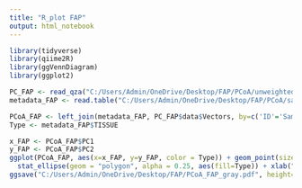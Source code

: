 ---
title: "R_plot FAP"
output: html_notebook
---

```{r}
library(tidyverse)
library(qiime2R)
library(ggVennDiagram)
library(ggplot2)

PC_FAP <- read_qza("C:/Users/Admin/OneDrive/Desktop/FAP/PCoA/unweighted_unifrac_pcoa_results.qza")
metadata_FAP <- read.table("C:/Users/Admin/OneDrive/Desktop/FAP/PCoA/sample-metadata.tsv",T)

```

```{r}
PCoA_FAP <- left_join(metadata_FAP, PC_FAP$data$Vectors, by=c('ID'='SampleID'))
Type <- metadata_FAP$TISSUE
```

```{r}
x_FAP <- PCoA_FAP$PC1
y_FAP <- PCoA_FAP$PC2
ggplot(PCoA_FAP, aes(x=x_FAP, y=y_FAP, color = Type)) + geom_point(size=3) + 
  stat_ellipse(geom = "polygon", alpha = 0.25, aes(fill=Type)) + xlab("PC1 (26.73%)") + ylab("PC2 (12.38%)") + ggtitle("PCoA with 95% confidence polygons") +  theme(text = element_text(size = 12)) + theme_bw() + scale_color_grey() + scale_fill_grey()
ggsave("C:/Users/Admin/OneDrive/Desktop/FAP/PCoA_FAP_gray.pdf", height=8, width=10, device="pdf")

```

